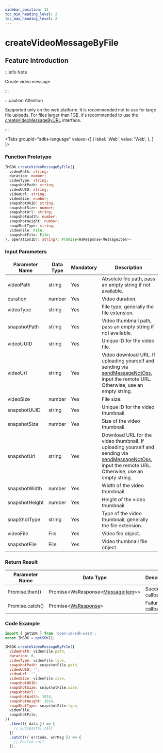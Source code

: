 ```yaml
---
sidebar_position: 11
toc_min_heading_level: 2
toc_max_heading_level: 2
---
```


# createVideoMessageByFile

## Feature Introduction

:::info Note

Create video message

:::

:::caution Attention

Supported only on the web platform. It is recommended not to use for large file uploads. For files larger than 1GB, it's recommended to use the [createVideoMessageByURL](/api/message/createVideoMessageByURL.mdx) interface.

:::

<Tabs
groupId="sdks-language"
values={[
{ label: 'Web', value: 'Web', },
]
}>

<TabItem value="Web">

### Function Prototype

```ts showLineNumbers
IMSDK.createVideoMessageByFile({
  videoPath: string;
  duration: number;
  videoType: string;
  snapshotPath: string;
  videoUUID: string;
  videoUrl: string;
  videoSize: number;
  snapshotUUID: string;
  snapshotSize: number;
  snapshotUrl: string;
  snapshotWidth: number;
  snapshotHeight: number;
  snapShotType: string;
  videoFile: File;
  snapshotFile: File;
}, operationID?: string): Promise<WsResponse<MessageItem>>
```

### Input Parameters

| Parameter Name  | Data Type | Mandatory | Description                                                                                                        |
| --------------- | --------- | --------- | ------------------------------------------------------------------------------------------------------------------ |
| videoPath       | string   | Yes       | Absolute file path, pass an empty string if not available.                                                         |
| duration        | number   | Yes       | Video duration.                                                                                                    |
| videoType       | string   | Yes       | File type, generally the file extension.                                                                           |
| snapshotPath    | string   | Yes       | Video thumbnail path, pass an empty string if not available.                                                       |
| videoUUID       | string   | Yes       | Unique ID for the video file.                                                                                      |
| videoUrl        | string   | Yes       | Video download URL. If uploading yourself and sending via [sendMessageNotOss](/api/message/sendMessageNotOss.mdx), input the remote URL. Otherwise, use an empty string. |
| videoSize       | number   | Yes       | File size.                                                                                                         |
| snapshotUUID    | string   | Yes       | Unique ID for the video thumbnail.                                                                                 |
| snapshotSize    | number   | Yes       | Size of the video thumbnail.                                                                                       |
| snapshotUrl     | string   | Yes       | Download URL for the video thumbnail. If uploading yourself and sending via [sendMessageNotOss](/api/message/sendMessageNotOss.mdx), input the remote URL. Otherwise, use an empty string. |
| snapshotWidth   | number   | Yes       | Width of the video thumbnail.                                                                                      |
| snapshotHeight  | number   | Yes       | Height of the video thumbnail.                                                                                     |
| snapShotType    | string   | Yes       | Type of the video thumbnail, generally the file extension.                                                         |
| videoFile       | File     | Yes       | Video file object.                                                                                                 |
| snapshotFile    | File     | Yes       | Video thumbnail file object.                                                                                       |

### Return Result

| Parameter Name  | Data Type                                                          | Description        |
| --------------- | ------------------------------------------------------------------- | ------------------ |
| Promise.then()  | Promise<WsResponse<[MessageItem](/class/message/messageInfo.mdx)>\> | Successful callback|
| Promise.catch() | Promise<[WsResponse](/class/response.mdx)\>                        | Failure callback   |

### Code Example

```js showLineNumbers
import { getSDK } from 'open-im-sdk-wasm';
const IMSDK = getSDK();

IMSDK.createVideoMessageByFile({
  videoPath: videoFile.path,
  duration: 6,
  videoType: videoFile.type,
  snapshotPath: snapshotFile.path,
  videoUUID: '',
  videoUrl: '',
  videoSize: videoFile.size,
  snapshotUUID: '',
  snapshotSize: snapshotFile.size,
  snapshotUrl: '',
  snapshotWidth: 1024,
  snapshotHeight: 1024,
  snapShotType: snapshotFile.type,
  videoFile,
  snapshotFile,
})
  .then(({ data }) => {
    // Successful call
  })
  .catch(({ errCode, errMsg }) => {
    // Failed call
  });
```

</TabItem>

</Tabs>